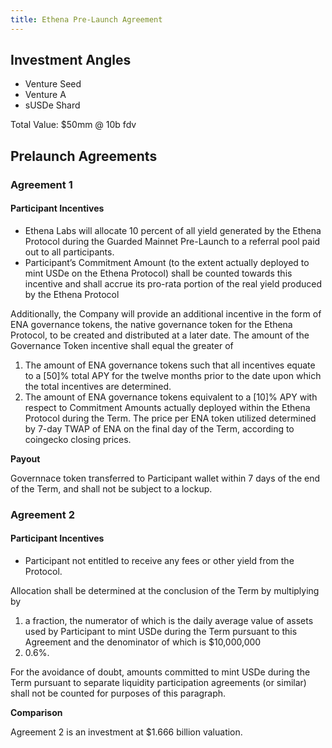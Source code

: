 ```yaml
---
title: Ethena Pre-Launch Agreement
---
```


## Investment Angles

- Venture Seed
- Venture A
- sUSDe Shard 

Total Value: $50mm @ 10b fdv

## Prelaunch Agreements

### Agreement 1

#### **Participant Incentives**

- Ethena Labs will allocate 10 percent of all yield generated by the Ethena Protocol during the Guarded Mainnet Pre-Launch to a referral pool paid out to all participants.
- Participant’s Commitment Amount (to the extent actually deployed to mint USDe on the Ethena Protocol) shall be counted towards this incentive and shall accrue its pro-rata portion of the real yield produced by the Ethena Protocol

Additionally, the Company will provide an additional incentive in the form of ENA governance tokens, the native governance token for the Ethena Protocol, to be created and distributed at a later date. The amount of the Governance Token incentive shall equal the greater of

1. The amount of ENA governance tokens such that all incentives equate to a [50]% total APY for the twelve months prior to the date upon which the total incentives are determined.
2. The amount of ENA governance tokens equivalent to a [10]% APY with respect to Commitment Amounts actually deployed within the Ethena Protocol during the Term. The price per ENA token utilized determined by 7-day TWAP of ENA on the final day of the Term, according to coingecko closing prices.

**Payout**

Governnace token transferred to Participant wallet within 7 days of the end of the Term, and shall not be subject to a lockup.

### Agreement 2

#### **Participant Incentives**

- Participant not entitled to receive any fees or other yield from the Protocol.

Allocation shall be determined at the conclusion of the Term by multiplying by

1. a fraction, the numerator of which is the daily average value of assets used by Participant to mint USDe during the Term pursuant to this Agreement and the denominator of which is $10,000,000 
2. 0.6%. 

For the avoidance of doubt, amounts committed to mint USDe during the Term pursuant to separate liquidity participation agreements (or similar) shall not be counted for purposes of this paragraph.

**Comparison**

Agreement 2 is an investment at $1.666 billion valuation.

